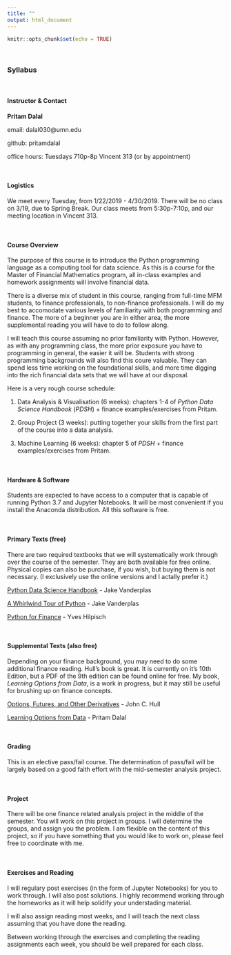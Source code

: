 ```yaml
---
title: ""
output: html_document
---
```


```r
knitr::opts_chunk$set(echo = TRUE)
```

&nbsp;

### **Syllabus**

&nbsp;

#### Instructor & Contact
**Pritam Dalal**

email: dalal030@umn.edu

github: pritamdalal

office hours: Tuesdays 710p-8p Vincent 313 (or by appointment)


&nbsp;

#### Logistics
We meet every Tuesday, from 1/22/2019 - 4/30/2019.  There will be no class on 3/19, due to Spring Break.  Our class meets from 5:30p-7:10p, and our meeting location in Vincent 313.

&nbsp;

#### Course Overview
The purpose of this course is to introduce the Python programming language as a computing tool for data science. As this is a course for the Master of Financial Mathematics program, all in-class examples and homework assignments will involve financial data.

There is a diverse mix of student in this course, ranging from full-time MFM students, to finance professionals, to non-finance professionals. I will do my best to accomodate various levels of familiarity with both programming and finance.  The more of a beginner you are in either area, the more supplemental reading you will have to do to follow along.


I will teach this course assuming no prior familiarity with Python.  However, as with any programming class, the more prior exposure you have to programming in general, the easier it will be.  Students with strong programming backgrounds will also find this coure valuable.  They can spend less time working on the foundational skills, and more time digging into the rich financial data sets that we will have at our disposal.

Here is a very rough course schedule:

1. Data Analysis & Visualisation (6 weeks): chapters 1-4 of *Python Data Science Handbook* (*PDSH*) + finance examples/exercises from Pritam.

1. Group Project (3 weeks): putting together your skills from the first part of the course into a data analysis.

1. Machine Learning (6 weeks): chapter 5 of *PDSH* + finance examples/exercises from Pritam.


&nbsp;
 
#### Hardware & Software
Students are expected to have access to a computer that is capable of running Python 3.7 and Jupyter Notebooks.  It will be most convenient if you install the Anaconda distribution.  All this software is free.  

&nbsp;

#### Primary Texts (free)
There are two required textbooks that we will systematically work through over the course of the semester.  They are both available for free online.  Physical copies can also be purchase, if you wish, but buying them is not necessary.  (I exclusively use the online versions and I actally prefer it.)


[Python Data Science Handbook](https://jakevdp.github.io/PythonDataScienceHandbook/) - Jake Vanderplas


[A Whirlwind Tour of Python](https://jakevdp.github.io/WhirlwindTourOfPython/) - Jake Vanderplas


[Python for Finance](python_for_finance.pdf) - Yves Hilpisch

&nbsp;

#### Supplemental Texts (also free)
Depending on your finance background, you may need to do some additional finance reading.  Hull's book is great. It is currently on it's 10th Edition, but a PDF of the 9th edition can be found online for free.  My book, *Learning Options from Data*, is a work in progress, but it may still be useful for brushing up on finance concepts.

[Options, Futures, and Other Derivatives](hull_9th_edition.pdf) - John C. Hull

[Learning Options from Data](https://pritamdalal.github.io/lod_book/) - Pritam Dalal


&nbsp;


#### Grading
This is an elective pass/fail course.  The determination of pass/fail will be largely based on a good faith effort with the mid-semester analysis project. 


&nbsp;


#### Project
There will be one finance related analysis project in the middle of the semester.  You will work on this project in groups.  I will determine the groups, and assign you the problem.  I am flexible on the content of this project, so if you have something that you would like to work on, please feel free to coordinate with me.


&nbsp;

#### Exercises and Reading
I will regulary post exercises (in the form of Jupyter Notebooks) for you to work through.  I will also post solutions.  I highly recommend working through the homeworks as it will help solidify your understading material.

I will also assign reading most weeks, and I will teach the next class assuming that you have done the reading.

Between working through the exercises and completing the reading assignments each week, you should be well prepared for each class.






